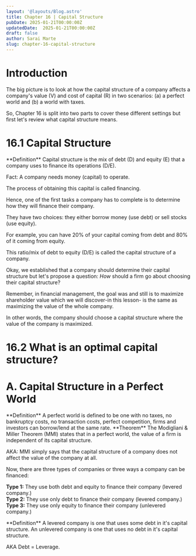 ```yaml
---
layout: '@layouts/Blog.astro'
title: Chapter 16 | Capital Structure
pubDate: 2025-01-21T00:00:00Z 
updatedDate:  2025-01-21T00:00:00Z 
draft: false
author: Sarai Marte
slug: chapter-16-capital-structure
---
```

 

# Introduction

The big picture is to look at how the capital structure of a company affects a company's value (V) and cost of capital (R) in two scenarios: (a) a perfect world and (b) a world with taxes.

So, Chapter 16 is split into two parts to cover these different settings but first let's review what capital structure means. 

# 16.1 Capital Structure 

<RuleBox>
**Definition** Capital structure is the mix of debt (D) and equity (E) that a company uses to finance its operations (D/E). 
</RuleBox>

Fact: A company needs money (capital) to operate.

The process of obtaining this capital is called financing.

Hence, one of the first tasks a company has to complete is to determine how they will finance their company.

They have two choices: they either borrow money (use debt) or sell stocks (use equity). 

For example, you can have 20% of your capital coming from debt and 80% of it coming from equity. 

This ratio/mix of debt to equity (D/E) is called the capital structure of a company.

Okay, we established that a company should determine their capital structure but let's propose a question: *How* should a firm go about choosing their capital structure?

Remember, in financial management, the goal was and still is to maximize shareholder value which we will discover-in this lesson- is the same as maximizing the value of the whole company. 

In other words, the company should choose a capital structure where the value of the company is maximized.

# 16.2 What is an optimal capital structure?


# A. Capital Structure in a Perfect World

<RuleBox>
**Definition** A perfect world is defined to be one with no taxes, no bankruptcy costs, no transaction costs, perfect competition, firms and investors can borrow/lend at the same rate. 
</RuleBox>

<RuleBox>
**Theorem** The Modigliani & Miller Theorem (MMI) states that in a perfect world, the value of a firm is independent of its capital structure.

AKA: MMI simply says that the capital structure of a company does not affect the value of the company at all. 
</RuleBox> 


<RuleBox>
Now, there are three types of companies or three ways a company can be financed:

**Type 1:** They use both debt and equity to finance their company (levered company.)  
**Type 2:** They use only debt to finance their company (levered company.)  
**Type 3:** They use only equity to finance their company (unlevered company.)  
</RuleBox> 



<RuleBox>
**Definition** A levered company is one that uses some debt in it's capital structure. An unlevered company is one that uses no debt in it's capital structure.

AKA Debt = Leverage. 
</RuleBox>